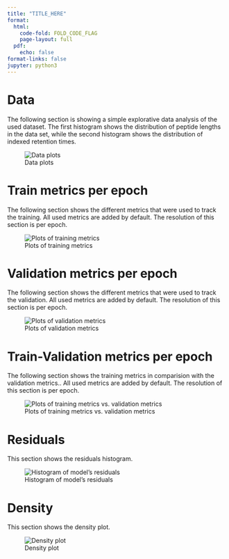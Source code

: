 ```yaml
---
title: "TITLE_HERE"
format:
  html:
    code-fold: FOLD_CODE_FLAG
    page-layout: full
  pdf:
    echo: false
format-links: false
jupyter: python3
---
```


# Data
The following section is showing a simple explorative data analysis of the used dataset. The first histogram shows the
distribution of peptide lengths in the data set, while the second histogram shows the distribution of indexed retention
times.

![Data plots](DATA_PLOTS_PATH)

# Train metrics per epoch
The following section shows the different metrics that were used to track the training. All used metrics are added by
default. The resolution of this section is per epoch.

![Plots of training metrics](TRAIN_PLOTS_PATH)

# Validation metrics per epoch
The following section shows the different metrics that were used to track the validation. All used metrics are added by
default. The resolution of this section is per epoch.

![Plots of validation metrics](VAL_PLOTS_PATH)

# Train-Validation metrics per epoch
The following section shows the training metrics in comparision with the validation metrics.. All used metrics are added
by default. The resolution of this section is per epoch.

![Plots of training metrics vs. validation metrics](TV_PLOTS_PATH)

# Residuals
This section shows the residuals histogram.

![Histogram of model's residuals](RESIDUALS_PLOT_PATH)

# Density
This section shows the density plot.

![Density plot](DENSITY_PLOT_PATH)
